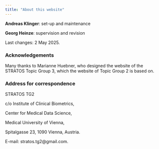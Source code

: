 ```yaml
---
title: "About this website"
---
```


**Andreas Klinger**: set-up and maintenance
 
**Georg Heinze**: supervision and revision

Last changes: 2 May 2025.

### Acknowledgements

Many thanks to Marianne Huebner, who designed the website of the STRATOS Topic Group 3, which the website of Topic Group 2 is based on.

### Address for correspondence

STRATOS TG2 

c/o Institute of Clinical Biometrics, 

Center for Medical Data Science, 

Medical University of Vienna, 

Spitalgasse 23, 1090 Vienna, Austria. 

E-mail: stratos.tg2@gmail.com. 